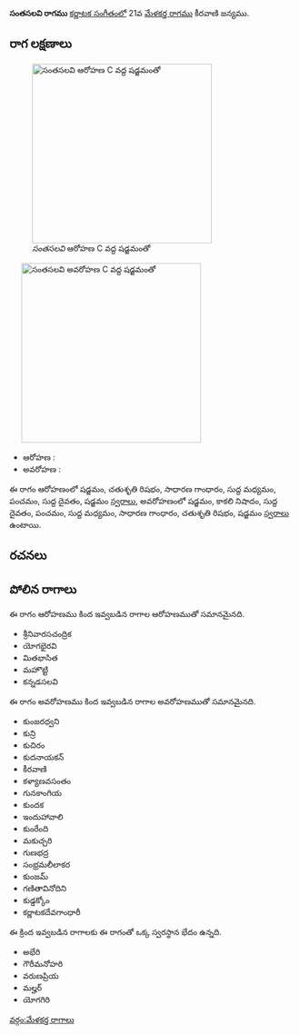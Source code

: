 {{Infobox ragam
	| name          	= సంతసలవి
	| synonym	    	= 
	| mela          	= 
	| chakra        	= 
	| janaka        	= 
	| type          	= షడవ-సంపూర్ణ
	| arohanam      	= {{svaraC|S|R2|G2|M1|P|D1|S'}} 
	| avarohanam    	= {{svaraC|S'|N3|D1|P|M1|G2|R2|S}}
	| jeeva         	=
	| chhaya        	=
	| nyasa         	=
	| vishesha      	= 
	| equivalent  		= 
}}
{{కర్ణాటక సంగీత రాగాలు}}
'''సంతసలవి రాగము''' [[కర్ణాటక సంగీతం]]లో 21వ [[మేళకర్త రాగము]] కీరవాణి జన్యము. 


==రాగ లక్షణాలు==
[[Image:samantasalavi_ar_kb2wiki.png|thumb|right|316px|''సంతసలవి'' ఆరోహణ C వద్ద షడ్జమంతో]]
	[[Image:samantasalavi_av_kb2wiki.png|thumb|right|316px|''సంతసలవి'' అవరోహణ C వద్ద షడ్జమంతో]]

* ఆరోహణ : {{svaraC|S|R2|G2|M1|P|D1|S'}} 
* అవరోహణ : {{svaraC|S'|N3|D1|P|M1|G2|R2|S}}

ఈ రాగం ఆరోహణంలో షడ్జమం, చతుశృతి రిషభం, సాధారణ  గాంధారం, సుద్ద మధ్యమం, పంచమం, సుద్ద దైవతం, షడ్జమం [[స్వరాలు]], అవరోహణంలో షడ్జమం, కాకలి  నిషాదం, సుద్ద దైవతం, పంచమం, సుద్ద మధ్యమం, సాధారణ  గాంధారం, చతుశృతి రిషభం, షడ్జమం [[స్వరాలు]] ఉంటాయి.

==రచనలు==



==పోలిన రాగాలు==
ఈ రాగం ఆరోహణము కింద ఇవ్వబడిన రాగాల ఆరోహణముతో సమానమైనది.
* శ్రీనివారసచంద్రిక
* యోగభైరవి
* మితభాసిత
* మహొట్టి
* కన్నడసలవి

ఈ రాగం అవరోహణము కింద ఇవ్వబడిన రాగాల అవరోహణముతో సమానమైనది.
* కుంజరధ్వని
* కున్రి
* కుచిరం
* కుదనాయకన్
* కీరవాణి
* కళ్యాణవసంతం
* గునకాంగియ
* కుందక
* ఇందుహావాలి
*  కుంరేంది
*  మకుచ్చరి
* గుణభద్ర
* సంభ్రమలీలాకర
*  కుంజమ్
* గణితావినోదిని
* కుడ్డక్కోం
* కర్ణాటకదేవగాంధారీ

ఈ క్రింద ఇవ్వబడిన రాగాలకు ఈ రాగంతో ఒక్క స్వరస్థాన భేదం ఉన్నది.
* అభేరి
* గౌరీమనోహరి
* వరుణప్రియ
* మల్హర్
* యోగగిరి



[[వర్గం:మేళకర్త రాగాలు]]